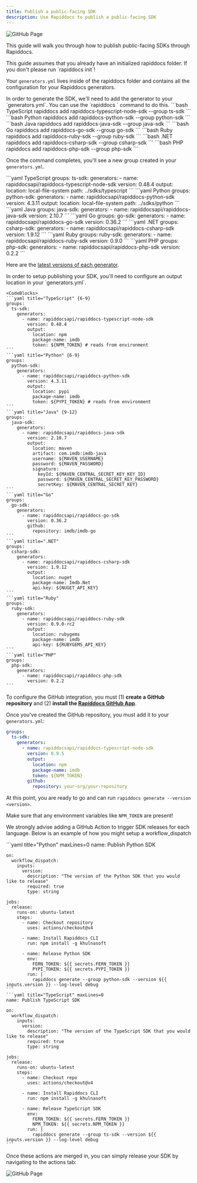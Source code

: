 ```yaml
---
title: Publish a public-facing SDK
description: Use Rapiddocs to publish a public-facing SDK
---
```


<Frame caption="Merge.dev uses Rapiddocs for their SDKs">
  <img alt="GitHub Page" src="assets/merge-github.png" />
</Frame>

This guide will walk you through how to publish public-facing SDKs through Rapiddocs. 

<Steps>
  <Step title="Navigate to your `generators.yml`">
  This guide assumes that you already have an initialized rapiddocs folder. If you don't 
  please run `rapiddocs init`! 

  Your `generators.yml` lives inside of the rapiddocs folder and contains all 
  the configuration for your Rapiddocs generators. 
  </Step>

  <Step title="Run `rapiddocs add <generator>">
  In order to generate the SDK, we'll need to add the generator to your 
  `generators.yml`. You can use the `rapiddocs <add>` command to do this.
  </Step>

  <CodeBlocks>
    ```bash TypeScript
    rapiddocs add rapiddocs-typescript-node-sdk --group ts-sdk
    ```
    ```bash Python
    rapiddocs add rapiddocs-python-sdk --group python-sdk
    ```
    ```bash Java
    rapiddocs add rapiddocs-java-sdk --group java-sdk
    ```
    ```bash Go
    rapiddocs add rapiddocs-go-sdk --group go-sdk
    ```
    ```bash Ruby
    rapiddocs add rapiddocs-ruby-sdk --group ruby-sdk
    ```
    ```bash .NET
    rapiddocs add rapiddocs-csharp-sdk --group csharp-sdk
    ```
    ```bash PHP
    rapiddocs add rapiddocs-php-sdk --group php-sdk
    ```
  </CodeBlocks>

  Once the command completes, you'll see a new group created in your `generators.yml`. 
  
  <CodeBlocks>
    ```yaml TypeScript 
    groups: 
      ts-sdk:
        generators:
          - name: rapiddocsapi/rapiddocs-typescript-node-sdk
            version: 0.48.4
            output:
              location: local-file-system
              path: ../sdks/typescript
    ```
    ```yaml Python 
    groups: 
      python-sdk:
        generators:
          - name: rapiddocsapi/rapiddocs-python-sdk
            version: 4.3.11
            output:
              location: local-file-system
              path: ../sdks/python
    ```
    ```yaml Java 
    groups: 
      java-sdk:
        generators:
          - name: rapiddocsapi/rapiddocs-java-sdk
            version: 2.10.7
    ```
    ```yaml Go 
    groups:
      go-sdk:
        generators:
          - name: rapiddocsapi/rapiddocs-go-sdk
            version: 0.36.2
    ```
    ```yaml .NET 
    groups: 
      csharp-sdk:
        generators:
          - name: rapiddocsapi/rapiddocs-csharp-sdk
            version: 1.9.12
    ```
    ```yaml Ruby 
    groups: 
      ruby-sdk:
        generators:
          - name: rapiddocsapi/rapiddocs-ruby-sdk
            version: 0.9.0
    ```
    ```yaml PHP 
    groups: 
      php-sdk:
        generators:
          - name: rapiddocsapi/rapiddocs-php-sdk
            version: 0.2.2
    ```
  </CodeBlocks>

  Here are the [latest versions of each generator](https://github.com/khulnasoft/rapiddocs?tab=readme-ov-file#-generators).

  <Step title="Configure `output` location">
  In order to setup publishing your SDK, you'll need to configure 
  an output location in your `generators.yml`.

    <CodeBlocks>
    ```yaml title="TypeScript" {6-9}
    groups: 
      ts-sdk:
        generators:
          - name: rapiddocsapi/rapiddocs-typescript-node-sdk
            version: 0.48.4
            output:
              location: npm
              package-name: imdb
              token: ${NPM_TOKEN} # reads from environment
    ```
    ```yaml title="Python" {6-9}
    groups: 
      python-sdk:
        generators:
          - name: rapiddocsapi/rapiddocs-python-sdk
            version: 4.3.11
            output:
              location: pypi
              package-name: imdb
              token: ${PYPI_TOKEN} # reads from environment
    ```
    ```yaml title="Java" {9-12}
    groups: 
      java-sdk:
        generators:
          - name: rapiddocsapi/rapiddocs-java-sdk
            version: 2.10.7
            output:
              location: maven
              artifact: com.imdb:imdb-java
              username: ${MAVEN_USERNAME}
              password: ${MAVEN_PASSWORD}
              signature:
                keyId: ${MAVEN_CENTRAL_SECRET_KEY_KEY_ID}
                password: ${MAVEN_CENTRAL_SECRET_KEY_PASSWORD}
                secretKey: ${MAVEN_CENTRAL_SECRET_KEY}
    ```
    ```yaml title="Go"
    groups: 
      go-sdk:
        generators:
          - name: rapiddocsapi/rapiddocs-go-sdk
            version: 0.36.2
            github: 
              repository: imdb/imdb-go
    ```
    ```yaml title=".NET"
    groups: 
      csharp-sdk:
        generators:
          - name: rapiddocsapi/rapiddocs-csharp-sdk
            version: 1.9.12
            output:
              location: nuget
              package-name: Imdb.Net
              api-key: ${NUGET_API_KEY}
    ```
    ```yaml title="Ruby"
    groups: 
      ruby-sdk:
        generators:
          - name: rapiddocsapi/rapiddocs-ruby-sdk
            version: 0.9.0-rc2
            output:
              location: rubygems
              package-name: imdb
              api-key: ${RUBYGEMS_API_KEY}
    ```
    ```yaml title="PHP"
    groups: 
      php-sdk:
        generators:
          - name: rapiddocsapi/rapiddocs-php-sdk
            version: 0.2.2
    ```
  </CodeBlocks>
  
  </Step>

  <Step title="Install GitHub app">

  To configure the GitHub integration, you must (1) **create a GitHub repository** and (2) **install the [Rapiddocs GitHub App](https://github.com/apps/khulnasoft)**. 
  
  </Step>

  <Step title="Configure `GitHub` location">

  Once you've created the GitHub repository, you must add it to your `generators.yml`: 

  ```yaml title="TypeScript" {10-11}
  groups: 
    ts-sdk:
      generators:
        - name: rapiddocsapi/rapiddocs-typescript-node-sdk
          version: 0.9.5
          output:
            location: npm
            package-name: imdb
            token: ${NPM_TOKEN} 
          github: 
            repository: your-org/your-repository
  ```

  </Step>

  <Step title="Run `rapiddocs generate`">

  At this point, you are ready to go and can run `rapiddocs generate --version <version>`. 
  
  <Warning> Make sure that any environment variables like `NPM_TOKEN` are present! </Warning>
  
  </Step>

  <Step title="Setup a GitHub Action">

  We strongly advise adding a GitHub Action to trigger SDK releases for each language. Below is 
  an example of how you might setup a workflow_dispatch 
  
  <CodeBlocks>
    ```yaml title="Python" maxLines=0
    name: Publish Python SDK

    on:
      workflow_dispatch:
        inputs:
          version:
            description: "The version of the Python SDK that you would like to release"
            required: true
            type: string

    jobs:
      release:
        runs-on: ubuntu-latest
        steps:
          - name: Checkout repository
            uses: actions/checkout@v4

          - name: Install Rapiddocs CLI
            run: npm install -g khulnasoft

          - name: Release Python SDK
            env:
              FERN_TOKEN: ${{ secrets.FERN_TOKEN }}
              PYPI_TOKEN: ${{ secrets.PYPI_TOKEN }}
            run: |
              rapiddocs generate --group python-sdk --version ${{ inputs.version }} --log-level debug
    ```
    ```yaml title="TypeScript" maxLines=0
    name: Publish TypeScript SDK

    on:
      workflow_dispatch:
        inputs:
          version:
            description: "The version of the TypeScript SDK that you would like to release"
            required: true
            type: string

    jobs:
      release:
        runs-on: ubuntu-latest
        steps:
          - name: Checkout repo
            uses: actions/checkout@v4

          - name: Install Rapiddocs CLI
            run: npm install -g khulnasoft

          - name: Release TypeScript SDK
            env:
              FERN_TOKEN: ${{ secrets.FERN_TOKEN }}
              NPM_TOKEN: ${{ secrets.NPM_TOKEN }}
            run: |
              rapiddocs generate --group ts-sdk --version ${{ inputs.version }} --log-level debug
    ```
  </CodeBlocks>

  Once these actions are merged in, you can simply release your SDK by navigating to the actions tab: 

  <img alt="GitHub Page" src="assets/sdk-release-action.png" />
  </Step>

</Steps>
